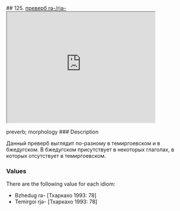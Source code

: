 ## 125. <a href =  'https://agricolamz.github.io/The_Circassian_Isoglosses_Database/125.html'>преверб rə-/rjə-</a><div class='box'><iframe src='https://agricolamz.github.io/The_Circassian_Isoglosses_Database/125.html' width = '400px' height = '300px'></iframe></div>preverb; morphology
### Description

Данный преверб выглядит по-разному в темиргоевском и в бжедугском. В бжедугском присутствует в некоторых глаголах, в которых отсутствует в темиргоевском.

### Values
There are the following value for each idiom:

* Bzhedug  rə- [Тхаркахо 1993: 78] 
* Temirgoi  rjə- [Тхаркахо 1993: 78] 

